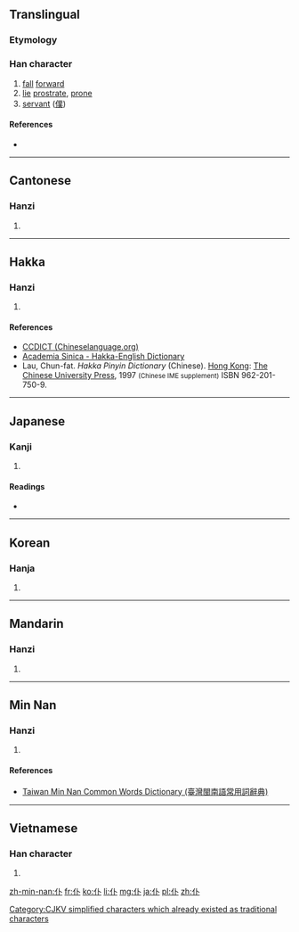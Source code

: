 {{also|僕}}
==Translingual==

===Etymology===
{{Han compound|人|卜|c1=s|c2=p|ls=psc}}

[[Category:CJKV simplified characters which already existed as traditional characters]]

===Han character===
{{Han char|rn=9|rad=人|as=02|sn=4|four=2320<sub>0</sub>|canj=人卜 (OY)|ids=⿰[[亻]][[卜]]}}

# [[fall]] [[forward]]
# [[lie]] [[prostrate]], [[prone]]
# [[servant]] ([[僕]])

====References====
* {{Han ref|kx=0091.140|dkj=00354|dj=0193.060|hdz=10108.030|uh=4EC6|ud=20166|bh=A4B2|bd=42162}}

----

==Cantonese==

===Hanzi===
{{yue-hanzi|jyut=[[fu6]], [[puk1]]|y=fu6, puk1|tra=僕}}

# {{defn|lang=yue|sort=人02}}

----

==Hakka==

===Hanzi===
{{hak-hanzi|poj=fù (fu<sup>3</sup>)|gd=p'uk<sup>7</sup>, fu<sup>5</sup> [Bao'an, Hailu, Siyan], p'uk<sup>7</sup> [Dongguan, Meixian], p'uk<sup>8</sup> [Kwangtung]|hpy=fu4, pug5}}

# {{defn|lang=hak|sort=人02}}

====References====
*[http://www.chineselanguage.org/dictionaries/?mode=view&module=chardict&query=%E4%BB%86 CCDICT (Chineselanguage.org)]
*[http://minhakka.ling.sinica.edu.tw/bkg/hakyin/search.php?DETAIL=1&LIMIT=id=6065&dbname=su_tian_1&graph=2 Academia Sinica - Hakka-English Dictionary]
*Lau, Chun-fat. ''Hakka Pinyin Dictionary'' (Chinese). [[Hong Kong]]: [[w:Chinese University of Hong Kong|The Chinese University Press]], 1997 <small>(Chinese IME supplement)</small> ISBN 962-201-750-9.

----

==Japanese==

===Kanji===
{{ja-kanji|grade=|rs=人02}}

# {{defn|lang=ja|sort=人02}}

====Readings====
* {{ja-readings|on=[[ふ]] (fu), [[ほく]] (hoku)|kun=[[たおれる]] (taoreru)}}

----

==Korean==

===Hanja===
{{ko-hanja|hangeul=부|rv=bu|mr=pu|y=pwu}}

# {{defn|lang=ko|sort=人02}}

----

==Mandarin==

===Hanzi===
{{cmn-hanzi|tra=僕|pin=[[fù]] ([[fu4]]), [[pū]] ([[pu1]]), [[pú]] ([[pu2]])|wg=fu<sup>4</sup>, p'u<sup>1</sup>, p'u<sup>2</sup>}}

# {{defn|lang=cmn|sort=人02}}

----

==Min Nan==

===Hanzi===
{{nan-hanzi|tlpa=phak (phak<sup>4</sup>)}}

# {{defn|lang=nan|sort=人02}}

====References====
*[http://twblg.dict.edu.tw/holodict_new/result_detail.jsp?n_no=579&curpage=1&sample=%E4%BB%86&radiobutton=1&querytarget=1&limit=20&pagenum=1&rowcount=1 Taiwan Min Nan Common Words Dictionary (臺灣閩南語常用詞辭典)]

----

==Vietnamese==

===Han character===
{{vi-hantu|[[bọc]]|rs=人02}}

# {{defn|lang=vi|sort=人02}}

[[zh-min-nan:仆]]
[[fr:仆]]
[[ko:仆]]
[[li:仆]]
[[mg:仆]]
[[ja:仆]]
[[pl:仆]]
[[zh:仆]]